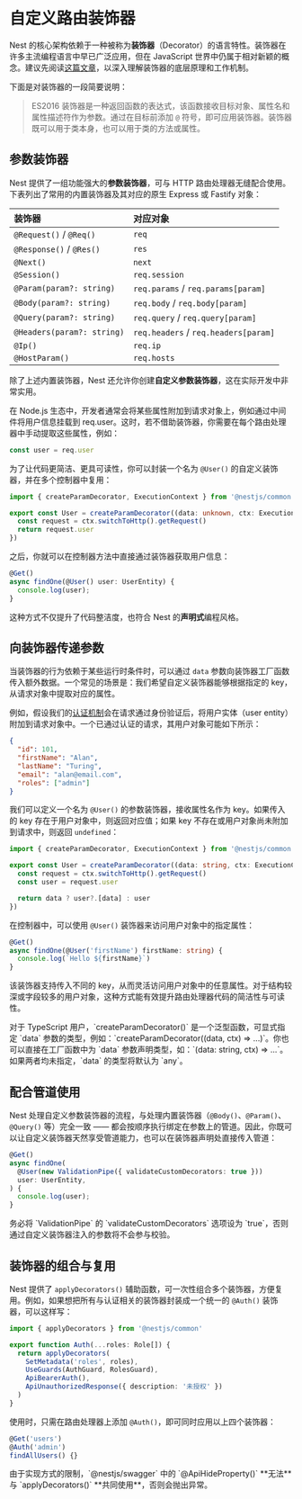 # 自定义路由装饰器

Nest 的核心架构依赖于一种被称为**装饰器**（Decorator）的语言特性。装饰器在许多主流编程语言中早已广泛应用，但在 JavaScript 世界中仍属于相对新颖的概念。建议先阅读[这篇文章](https://medium.com/google-developers/exploring-es7-decorators-76ecb65fb841)，以深入理解装饰器的底层原理和工作机制。

下面是对装饰器的一段简要说明：

> ES2016 装饰器是一种返回函数的表达式，该函数接收目标对象、属性名和属性描述符作为参数。通过在目标前添加 `@` 符号，即可应用装饰器。装饰器既可以用于类本身，也可以用于类的方法或属性。

## 参数装饰器

Nest 提供了一组功能强大的**参数装饰器**，可与 HTTP 路由处理器无缝配合使用。下表列出了常用的内置装饰器及其对应的原生 Express 或 Fastify 对象：

| 装饰器                     | 对应对象                             |
| :------------------------- | :----------------------------------- |
| `@Request()` / `@Req()`    | `req`                                |
| `@Response()` / `@Res()`   | `res`                                |
| `@Next()`                  | `next`                               |
| `@Session()`               | `req.session`                        |
| `@Param(param?: string)`   | `req.params` / `req.params[param]`   |
| `@Body(param?: string)`    | `req.body` / `req.body[param]`       |
| `@Query(param?: string)`   | `req.query` / `req.query[param]`     |
| `@Headers(param?: string)` | `req.headers` / `req.headers[param]` |
| `@Ip()`                    | `req.ip`                             |
| `@HostParam()`             | `req.hosts`                          |

除了上述内置装饰器，Nest 还允许你创建**自定义参数装饰器**，这在实际开发中非常实用。

在 Node.js 生态中，开发者通常会将某些属性附加到请求对象上，例如通过中间件将用户信息挂载到 req.user。这时，若不借助装饰器，你需要在每个路由处理器中手动提取这些属性，例如：

```ts
const user = req.user
```

为了让代码更简洁、更具可读性，你可以封装一个名为 `@User()` 的自定义装饰器，并在多个控制器中复用：

```ts filename='user.decorator.ts'
import { createParamDecorator, ExecutionContext } from '@nestjs/common'

export const User = createParamDecorator((data: unknown, ctx: ExecutionContext) => {
  const request = ctx.switchToHttp().getRequest()
  return request.user
})
```

之后，你就可以在控制器方法中直接通过装饰器获取用户信息：

```ts
@Get()
async findOne(@User() user: UserEntity) {
  console.log(user);
}
```

这种方式不仅提升了代码整洁度，也符合 Nest 的**声明式**编程风格。

## 向装饰器传递参数

当装饰器的行为依赖于某些运行时条件时，可以通过 `data` 参数向装饰器工厂函数传入额外数据。一个常见的场景是：我们希望自定义装饰器能够根据指定的 key，从请求对象中提取对应的属性。

例如，假设我们的[认证机制](/security/authentication)会在请求通过身份验证后，将用户实体（user entity）附加到请求对象中。一个已通过认证的请求，其用户对象可能如下所示：

```json
{
  "id": 101,
  "firstName": "Alan",
  "lastName": "Turing",
  "email": "alan@email.com",
  "roles": ["admin"]
}
```

我们可以定义一个名为 `@User()` 的参数装饰器，接收属性名作为 key。如果传入的 key 存在于用户对象中，则返回对应值；如果 key 不存在或用户对象尚未附加到请求中，则返回 `undefined`：

```ts filename='user.decorator.ts'
import { createParamDecorator, ExecutionContext } from '@nestjs/common'

export const User = createParamDecorator((data: string, ctx: ExecutionContext) => {
  const request = ctx.switchToHttp().getRequest()
  const user = request.user

  return data ? user?.[data] : user
})
```

在控制器中，可以使用 `@User()` 装饰器来访问用户对象中的指定属性：

```ts
@Get()
async findOne(@User('firstName') firstName: string) {
  console.log(`Hello ${firstName}`)
}
```

该装饰器支持传入不同的 key，从而灵活访问用户对象中的任意属性。对于结构较深或字段较多的用户对象，这种方式能有效提升路由处理器代码的简洁性与可读性。

<CalloutInfo>
  对于 TypeScript 用户，`createParamDecorator<T>()` 是一个泛型函数，可显式指定 `data` 参数的类型，例如：`createParamDecorator<string>((data, ctx) => ...)`。你也可以直接在工厂函数中为 `data` 参数声明类型，如：`(data: string, ctx) => ...`。如果两者均未指定，`data` 的类型将默认为 `any`。
</CalloutInfo>

## 配合管道使用

Nest 处理自定义参数装饰器的流程，与处理内置装饰器（`@Body()`、`@Param()`、`@Query()` 等）完全一致 —— 都会按顺序执行绑定在参数上的管道。因此，你既可以让自定义装饰器天然享受管道能力，也可以在装饰器声明处直接传入管道：

```ts
@Get()
async findOne(
  @User(new ValidationPipe({ validateCustomDecorators: true }))
  user: UserEntity,
) {
  console.log(user);
}
```

<CalloutInfo type="warning">
  务必将 `ValidationPipe` 的 `validateCustomDecorators` 选项设为 `true`，否则
  通过自定义装饰器注入的参数将不会参与校验。
</CalloutInfo>

## 装饰器的组合与复用

Nest 提供了 `applyDecorators()` 辅助函数，可一次性组合多个装饰器，方便复用。例如，如果想把所有与认证相关的装饰器封装成一个统一的 `@Auth()` 装饰器，可以这样写：

```ts filename='auth.decorator.ts'
import { applyDecorators } from '@nestjs/common'

export function Auth(...roles: Role[]) {
  return applyDecorators(
    SetMetadata('roles', roles),
    UseGuards(AuthGuard, RolesGuard),
    ApiBearerAuth(),
    ApiUnauthorizedResponse({ description: '未授权' })
  )
}
```

使用时，只需在路由处理器上添加 `@Auth()`，即可同时应用以上四个装饰器：

```ts
@Get('users')
@Auth('admin')
findAllUsers() {}
```

<CalloutInfo type="warning">
  由于实现方式的限制，`@nestjs/swagger` 中的 `@ApiHideProperty()` **无法**与 `applyDecorators()`
  **共同使用**，否则会抛出异常。
</CalloutInfo>
